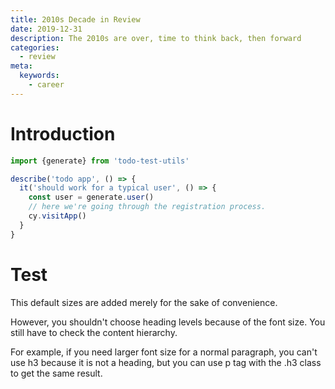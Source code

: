 ```yaml
---
title: 2010s Decade in Review
date: 2019-12-31
description: The 2010s are over, time to think back, then forward
categories:
  - review
meta:
  keywords:
    - career
---
```


# Introduction

```typescript showLineNumbers
import {generate} from 'todo-test-utils'

describe('todo app', () => {
  it('should work for a typical user', () => {
    const user = generate.user()
    // here we're going through the registration process.
    cy.visitApp()
  }
}
```

# Test

This default sizes are added merely for the sake of convenience.

However, you shouldn't choose heading levels because of the font size. You still
have to check the content hierarchy.

For example, if you need larger font size for a normal paragraph, you can't use
h3 because it is not a heading, but you can use p tag with the .h3 class to get
the same result.
